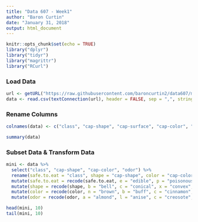 ---
title: "Data 607 - Week1"
author: "Baron Curtin"
date: "January 31, 2018"
output: html_document
---

```{r setup, include=FALSE}
knitr::opts_chunk$set(echo = TRUE)
library("dplyr")
library("tidyr")
library("magrittr")
library("RCurl")
```


### Load Data
```{r}
url <- getURL("https://raw.githubusercontent.com/baroncurtin2/data607/master/agaricus-lepiota.data.txt")
data <- read.csv(textConnection(url), header = FALSE, sep = ",", stringsAsFactors = FALSE)
```

### Rename Columns
```{r}
colnames(data) <- c("class", "cap-shape", "cap-surface", "cap-color", "bruises?", "odor", "gill-attachment", "gill-spacing", "gill-size", "gill-color", "stalk-shape", "stalk-root", "stalk-surface-above-ring", "stalk-surface-below-ring", "stalk-color-above-ring", "stalk-color-below-ring", "veil-type", "veil-color", "ring-number", "ring-type", "spore-print-color", "population", "habitat")

summary(data)
```

### Subset Data & Transform Data
```{r}
mini <- data %>%
  select("class", "cap-shape", "cap-color", "odor") %>%
  rename(safe.to.eat = "class", shape = "cap-shape", color = "cap-color") %>%
  mutate(safe.to.eat = recode(safe.to.eat, e = "edible", p = "poisonous")) %>%
  mutate(shape = recode(shape, b = "bell", c = "conical", x = "convex", f = "flat", k = "knobbed", s = "sunken")) %>%
  mutate(color = recode(color, n = "brown", b = "buff", c = "cinnamon", g = "gray", r = "green", p = "pink", u = "purple", e = "red", w = "white", y = "yellow")) %>%
  mutate(odor = recode(odor, a = "almond", l = "anise", c = "creosote", y = "fishy", f = "foul", m = "musty", n = "none", p = "pungent", s = "spicy"))

head(mini, 10)
tail(mini, 10)
```